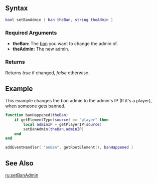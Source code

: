  
{{Server function}}
{{New items|3.014|1.4|
This function sets a new admin for a [[/ban.md|ban]].
}}

==Syntax== 
<syntaxhighlight lang="lua">
bool setBanAdmin ( ban theBan, string theAdmin )
</syntaxhighlight> 

===Required Arguments=== 
*'''theBan:''' The [[/ban.md|ban]] you want to change the admin of.
*'''theAdmin:''' The new admin.

===Returns===
Returns ''true'' if changed, ''false'' otherwise.

==Example==
This example changes the ban admin to the admin's IP (If it's a player), when someone gets banned.
<syntaxhighlight lang="lua">
function banHappened(theBan)
    if getElementType(source) == "player" then
        local adminIP = getPlayerIP(source)
        setBanAdmin(theBan,adminIP)
    end
end

addEventHandler( "onBan", getRootElement(), banHappened )
</syntaxhighlight>

==See Also==
{{Admin_functions}}
[[/ru:setBanAdmin.md|ru:setBanAdmin]]